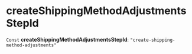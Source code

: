 
# createShippingMethodAdjustmentsStepId

 `Const` **createShippingMethodAdjustmentsStepId**: `"create-shipping-method-adjustments"`
